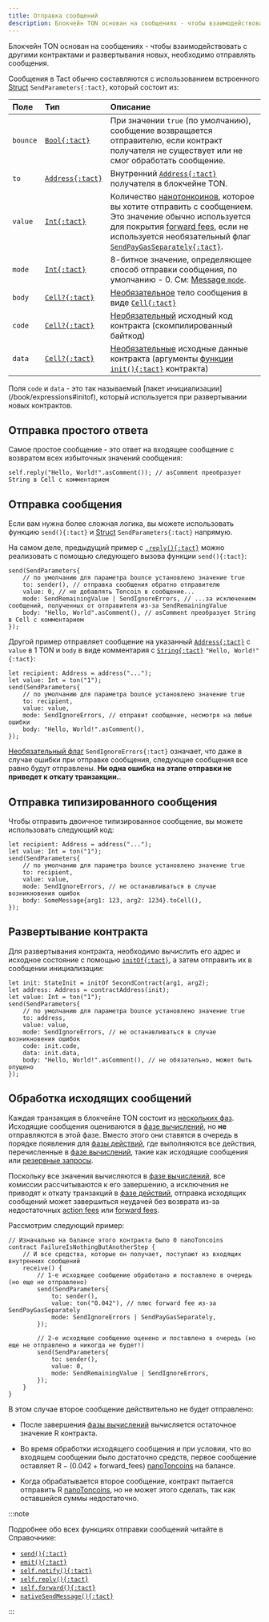 ```yaml
---
title: Отправка сообщений
description: Блокчейн TON основан на сообщениях - чтобы взаимодействовать с другими контрактами и развертывания новых, необходимо отправлять сообщения.
---
```


Блокчейн TON основан на сообщениях - чтобы взаимодействовать с другими контрактами и развертывания новых, необходимо отправлять сообщения.

Сообщения в Tact обычно составляются с использованием встроенного [Struct](/book/structs-and-messages#structs) `SendParameters{:tact}`, который состоит из:

| Поле     | Тип                    | Описание                                                                                                                                                                                                                                                       |
| :------- | :--------------------- | :------------------------------------------------------------------------------------------------------------------------------------------------------------------------------------------------------------------------------------------------------------- |
| `bounce` | [`Bool{:tact}`][p]     | При значении `true` (по умолчанию), сообщение возвращается отправителю, если контракт получателя не существует или не смог обработать сообщение.                                                                                                               |
| `to`     | [`Address{:tact}`][p]  | Внутренний [`Address{:tact}`][p] получателя в блокчейне TON.                                                                                                                                                                                                   |
| `value`  | [`Int{:tact}`][int]    | Количество [нанотонкоинов][nano], которое вы хотите отправить с сообщением. Это значение обычно используется для покрытия [forward fees][fwdfee], если не используется необязательный флаг [`SendPayGasSeparately{:tact}`](/book/message-mode#optional-flags). |
| `mode`   | [`Int{:tact}`][int]    | 8-битное значение, определяющее способ отправки сообщения, по умолчанию - $0$. См: [Message `mode`](/book/message-mode).                                                                                                                                       |
| `body`   | [`Cell?{:tact}`][cell] | [Необязательное][opt] тело сообщения в виде [`Cell{:tact}`][cell]                                                                                                                                                                                              |
| `code`   | [`Cell?{:tact}`][cell] | [Необязательный][opt] исходный код контракта (скомпилированный байткод)                                                                                                                                                                                        |
| `data`   | [`Cell?{:tact}`][cell] | [Необязательные][opt] исходные данные контракта (аргументы [функции `init(){:tact}`](/book/contracts#init-function) контракта)                                                                                                                                 |

Поля `code` и `data` - это так называемый [пакет инициализации] (/book/expressions#initof), который используется при развертывании новых контрактов.

## Отправка простого ответа

Самое простое сообщение - это ответ на входящее сообщение с возвратом всех избыточных значений сообщения:

```tact
self.reply("Hello, World!".asComment()); // asComment преобразует String в Cell с комментарием
```

## Отправка сообщения

Если вам нужна более сложная логика, вы можете использовать функцию `send(){:tact}` и [Struct](/book/structs-and-messages#structs) `SendParameters{:tact}` напрямую.

На самом деле, предыдущий пример с [`.reply(){:tact}`](#send-simple-reply-reply) можно реализовать с помощью следующего вызова функции `send(){:tact}`:

```tact
send(SendParameters{
    // по умолчанию для параметра bounce установлено значение true
    to: sender(), // отправка сообщения обратно отправителю
    value: 0, // не добавлять Toncoin в сообщение...
    mode: SendRemainingValue | SendIgnoreErrors, // ...за исключением сообщений, полученных от отправителя из-за SendRemainingValue
    body: "Hello, World".asComment(), // asComment преобразует String в Cell с комментарием
});
```

Другой пример отправляет сообщение на указанный [`Address{:tact}`][p] с `value` в $1$ TON и `body` в виде комментария с [`String{:tact}`][p] `"Hello, World!"{:tact}`:

```tact
let recipient: Address = address("...");
let value: Int = ton("1");
send(SendParameters{
    // по умолчанию для параметра bounce установлено значение true
    to: recipient,
    value: value,
    mode: SendIgnoreErrors, // отправит сообщение, несмотря на любые ошибки
    body: "Hello, World!".asComment(),
});
```

[Необязательный флаг](/book/message-mode#optional-flags) `SendIgnoreErrors{:tact}` означает, что даже в случае ошибки при отправке сообщения, следующие сообщения все равно будут отправлены. **Ни одна ошибка на этапе отправки не приведет к откату транзакции.**.

## Отправка типизированного сообщения

Чтобы отправить двоичное типизированное сообщение, вы можете использовать следующий код:

```tact
let recipient: Address = address("...");
let value: Int = ton("1");
send(SendParameters{
    // по умолчанию для параметра bounce установлено значение true
    to: recipient,
    value: value,
    mode: SendIgnoreErrors, // не останавливаться в случае возникновения ошибок
    body: SomeMessage{arg1: 123, arg2: 1234}.toCell(),
});
```

## Развертывание контракта

Для развертывания контракта, необходимо вычислить его адрес и исходное состояние с помощью [`initOf{:tact}`](/book/expressions#initof), а затем отправить их в сообщении инициализации:

```tact
let init: StateInit = initOf SecondContract(arg1, arg2);
let address: Address = contractAddress(init);
let value: Int = ton("1");
send(SendParameters{
    // по умолчанию для параметра bounce установлено значение true
    to: address,
    value: value,
    mode: SendIgnoreErrors, // не останавливаться в случае возникновения ошибок
    code: init.code,
    data: init.data,
    body: "Hello, World!".asComment(), // не обязательно, может быть опущено
});
```

## Обработка исходящих сообщений

Каждая транзакция в блокчейне TON состоит из [нескольких фаз][phases]. Исходящие сообщения оцениваются в [фазе вычислений][compute], но **не** отправляются в этой фазе. Вместо этого они ставятся в очередь в порядке появления для [фазы действий][phases], где выполняются все действия, перечисленные в [фазе вычислений][compute], такие как исходящие сообщения или [резервные запросы](/ref/core-advanced#nativereserve).

Поскольку все значения вычисляются в [фазе вычислений][compute], все комиссии рассчитываются к его завершению, а исключения не приводят к откату транзакций в [фазе действий][phases], отправка исходящих сообщений может завершиться неудачей без возврата из-за недостаточных [action fees](https://docs.ton.org/develop/howto/fees-low-level#action-fee) или [forward fees][fwdfee].

Рассмотрим следующий пример:

```tact
// Изначально на балансе этого контракта было 0 nanoToncoins
contract FailureIsNothingButAnotherStep {
    // И все средства, которые он получает, поступают из входящих внутренних сообщений
    receive() {
        // 1-е исходящее сообщение обработано и поставлено в очередь (но еще не отправлено)
        send(SendParameters{
            to: sender(),
            value: ton("0.042"), // плюс forward fee из-за SendPayGasSeparately
            mode: SendIgnoreErrors | SendPayGasSeparately,
        });

        // 2-е исходящее сообщение оценено и поставлено в очередь (но еще не отправлено и никогда не будет!)
        send(SendParameters{
            to: sender(),
            value: 0,
            mode: SendRemainingValue | SendIgnoreErrors,
        });
    }
}
```

В этом случае второе сообщение действительно не будет отправлено:

- После завершения [фазы вычислений][compute] вычисляется остаточное значение $\mathrm{R}$ контракта.

- Во время обработки исходящего сообщения и при условии, что во входящем сообщении было достаточно средств, первое сообщение оставляет $\mathrm{R} - (0.042 + \mathrm{forward\_fees})$ [nanoToncoins](/book/integers#nanotoncoin) на балансе.

- Когда обрабатывается второе сообщение, контракт пытается отправить $\mathrm{R}$ [nanoToncoins](/book/integers#nanotoncoin), но не может этого сделать, так как оставшейся суммы недостаточно.

:::note

  Подробнее обо всех функциях отправки сообщений читайте в Справочнике:

- [`send(){:tact}`](/ref/core-common#send)
- [`emit(){:tact}`](/ref/core-common#emit)
- [`self.notify(){:tact}`](/ref/core-base#self-notify)
- [`self.reply(){:tact}`](/ref/core-base#self-reply)
- [`self.forward(){:tact}`](/ref/core-base#self-forward)
- [`nativeSendMessage(){:tact}`](/ref/core-advanced#nativesendmessage)

:::

[p]: /book/types#primitive-types
[int]: /book/integers
[cell]: /book/cells#cells
[opt]: /book/optionals
[phases]: https://docs.ton.org/learn/tvm-instructions/tvm-overview#transactions-and-phases
[compute]: https://docs.ton.org/learn/tvm-instructions/tvm-overview#compute-phase
[nano]: /book/integers#nanotoncoin
[fwdfee]: https://docs.ton.org/develop/howto/fees-low-level#forward-fees

